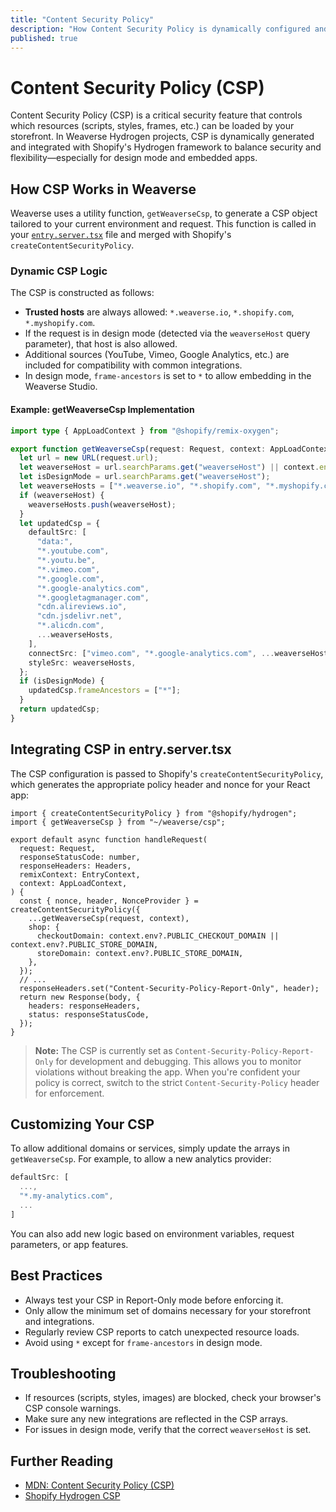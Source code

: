 ```yaml
---
title: "Content Security Policy"
description: "How Content Security Policy is dynamically configured and enforced in Weaverse Hydrogen projects, with guidance for customization and best practices."
published: true
---
```


# Content Security Policy (CSP)

Content Security Policy (CSP) is a critical security feature that controls which resources (scripts, styles, frames, etc.) can be loaded by your storefront. In Weaverse Hydrogen projects, CSP is dynamically generated and integrated with Shopify's Hydrogen framework to balance security and flexibility—especially for design mode and embedded apps.

## How CSP Works in Weaverse

Weaverse uses a utility function, `getWeaverseCsp`, to generate a CSP object tailored to your current environment and request. This function is called in your [`entry.server.tsx`](https://github.com/Weaverse/pilot/blob/main/app/entry.server.tsx) file and merged with Shopify's `createContentSecurityPolicy`.

### Dynamic CSP Logic

The CSP is constructed as follows:

- **Trusted hosts** are always allowed: `*.weaverse.io`, `*.shopify.com`, `*.myshopify.com`.
- If the request is in design mode (detected via the `weaverseHost` query parameter), that host is also allowed.
- Additional sources (YouTube, Vimeo, Google Analytics, etc.) are included for compatibility with common integrations.
- In design mode, `frame-ancestors` is set to `*` to allow embedding in the Weaverse Studio.

#### Example: getWeaverseCsp Implementation

```ts
import type { AppLoadContext } from "@shopify/remix-oxygen";

export function getWeaverseCsp(request: Request, context: AppLoadContext) {
  let url = new URL(request.url);
  let weaverseHost = url.searchParams.get("weaverseHost") || context.env.WEAVERSE_HOST;
  let isDesignMode = url.searchParams.get("weaverseHost");
  let weaverseHosts = ["*.weaverse.io", "*.shopify.com", "*.myshopify.com"];
  if (weaverseHost) {
    weaverseHosts.push(weaverseHost);
  }
  let updatedCsp = {
    defaultSrc: [
      "data:",
      "*.youtube.com",
      "*.youtu.be",
      "*.vimeo.com",
      "*.google.com",
      "*.google-analytics.com",
      "*.googletagmanager.com",
      "cdn.alireviews.io",
      "cdn.jsdelivr.net",
      "*.alicdn.com",
      ...weaverseHosts,
    ],
    connectSrc: ["vimeo.com", "*.google-analytics.com", ...weaverseHosts],
    styleSrc: weaverseHosts,
  };
  if (isDesignMode) {
    updatedCsp.frameAncestors = ["*"];
  }
  return updatedCsp;
}
```

## Integrating CSP in entry.server.tsx

The CSP configuration is passed to Shopify's `createContentSecurityPolicy`, which generates the appropriate policy header and nonce for your React app:

```tsx
import { createContentSecurityPolicy } from "@shopify/hydrogen";
import { getWeaverseCsp } from "~/weaverse/csp";

export default async function handleRequest(
  request: Request,
  responseStatusCode: number,
  responseHeaders: Headers,
  remixContext: EntryContext,
  context: AppLoadContext,
) {
  const { nonce, header, NonceProvider } = createContentSecurityPolicy({
    ...getWeaverseCsp(request, context),
    shop: {
      checkoutDomain: context.env?.PUBLIC_CHECKOUT_DOMAIN || context.env?.PUBLIC_STORE_DOMAIN,
      storeDomain: context.env?.PUBLIC_STORE_DOMAIN,
    },
  });
  // ...
  responseHeaders.set("Content-Security-Policy-Report-Only", header);
  return new Response(body, {
    headers: responseHeaders,
    status: responseStatusCode,
  });
}
```

> **Note:** The CSP is currently set as `Content-Security-Policy-Report-Only` for development and debugging. This allows you to monitor violations without breaking the app. When you're confident your policy is correct, switch to the strict `Content-Security-Policy` header for enforcement.

## Customizing Your CSP

To allow additional domains or services, simply update the arrays in `getWeaverseCsp`. For example, to allow a new analytics provider:

```ts
defaultSrc: [
  ...,
  "*.my-analytics.com",
  ...
]
```

You can also add new logic based on environment variables, request parameters, or app features.

## Best Practices
- Always test your CSP in Report-Only mode before enforcing it.
- Only allow the minimum set of domains necessary for your storefront and integrations.
- Regularly review CSP reports to catch unexpected resource loads.
- Avoid using `*` except for `frame-ancestors` in design mode.

## Troubleshooting
- If resources (scripts, styles, images) are blocked, check your browser's CSP console warnings.
- Make sure any new integrations are reflected in the CSP arrays.
- For issues in design mode, verify that the correct `weaverseHost` is set.

## Further Reading
- [MDN: Content Security Policy (CSP)](https://developer.mozilla.org/en-US/docs/Web/HTTP/CSP)
- [Shopify Hydrogen CSP](https://shopify.dev/docs/storefronts/headless/hydrogen/content-security-policy)
